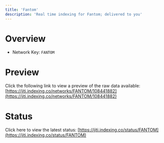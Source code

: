 ```yaml
---
title: 'Fantom'
description: 'Real time indexing for Fantom; delivered to you'
---
```


# Overview
- Network Key: `FANTOM`

# Preview
Click the following link to view a preview of the raw data available: [https://jiti.indexing.co/networks/FANTOM/108441882](https://jiti.indexing.co/networks/FANTOM/108441882)

# Status
Click here to view the latest status: [https://jiti.indexing.co/status/FANTOM](https://jiti.indexing.co/status/FANTOM)
